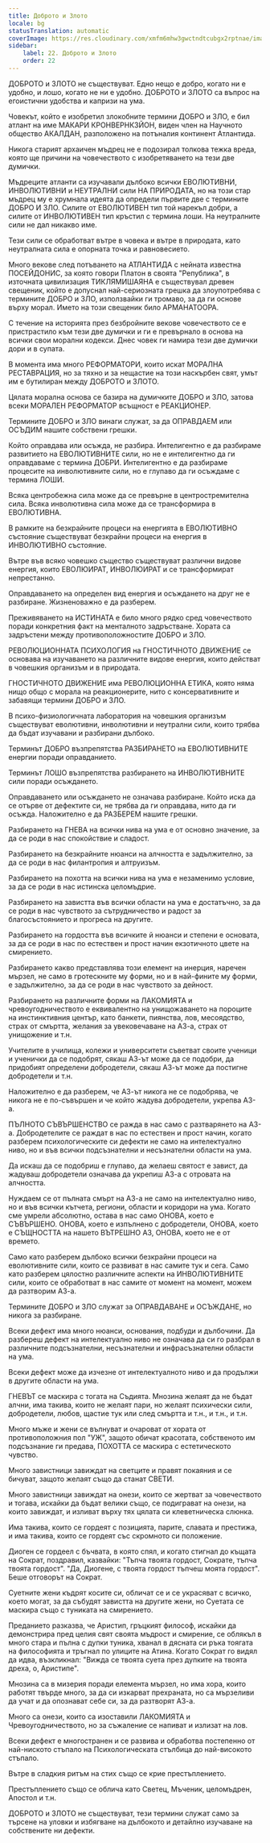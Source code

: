 ```yaml
---
title: Доброто и Злото
locale: bg
statusTranslation: automatic
coverImage: https://res.cloudinary.com/xmfm6mhw3gwctndtcubgx2rptnae/image/upload/v1740337243/small_cover_educacion_fundamental_a051170f1c.webp
sidebar:
    label: 22. Доброто и Злото
    order: 22
---
```

ДОБРОТО и ЗЛОТО не съществуват. Едно нещо е добро, когато ни е удобно, и лошо, когато не ни е удобно. ДОБРОТО и ЗЛОТО са въпрос на егоистични удобства и капризи на ума.

Човекът, който е изобретил злокобните термини ДОБРО и ЗЛО, е бил атлант на име МАКАРИ КРОНВЕРНКЗЙОН, виден член на Научното общество АКАЛДАН, разположено на потъналия континент Атлантида.

Никога старият архаичен мъдрец не е подозирал толкова тежка вреда, която ще причини на човечеството с изобретяването на тези две думички.

Мъдреците атланти са изучавали дълбоко всички ЕВОЛЮТИВНИ, ИНВОЛЮТИВНИ и НЕУТРАЛНИ сили НА ПРИРОДАТА, но на този стар мъдрец му е хрумнала идеята да определи първите две с термините ДОБРО И ЗЛО. Силите от ЕВОЛЮТИВЕН тип той нарекъл добри, а силите от ИНВОЛЮТИВЕН тип кръстил с термина лоши. На неутралните сили не дал никакво име.

Тези сили се обработват вътре в човека и вътре в природата, като неутралната сила е опорната точка и равновесието.

Много векове след потъването на АТЛАНТИДА с нейната известна ПОСЕЙДОНИС, за която говори Платон в своята "Република", в източната цивилизация ТИКЛЯМИШАЯНА е съществувал древен свещеник, който е допуснал най-сериозната грешка да злоупотребява с термините ДОБРО и ЗЛО, използвайки ги тромаво, за да ги основе върху морал. Името на този свещеник било АРМАНАТООРА.

С течение на историята през безбройните векове човечеството се е пристрастило към тези две думички и ги е превърнало в основа на всички свои морални кодекси. Днес човек ги намира тези две думички дори и в супата.

В момента има много РЕФОРМАТОРИ, които искат МОРАЛНА РЕСТАВРАЦИЯ, но за тяхно и за нещастие на този наскърбен свят, умът им е бутилиран между ДОБРОТО и ЗЛОТО.

Цялата морална основа се базира на думичките ДОБРО и ЗЛО, затова всеки МОРАЛЕН РЕФОРМАТОР всъщност е РЕАКЦИОНЕР.

Термините ДОБРО и ЗЛО винаги служат, за да ОПРАВДАЕМ или ОСЪДИМ нашите собствени грешки.

Който оправдава или осъжда, не разбира. Интелигентно е да разбираме развитието на ЕВОЛЮТИВНИТЕ сили, но не е интелигентно да ги оправдаваме с термина ДОБРИ. Интелигентно е да разбираме процесите на инволютивните сили, но е глупаво да ги осъждаме с термина ЛОШИ.

Всяка центробежна сила може да се превърне в центростремителна сила. Всяка инволютивна сила може да се трансформира в ЕВОЛЮТИВНА.

В рамките на безкрайните процеси на енергията в ЕВОЛЮТИВНО състояние съществуват безкрайни процеси на енергия в ИНВОЛЮТИВНО състояние.

Вътре във всяко човешко същество съществуват различни видове енергия, които ЕВОЛЮИРАТ, ИНВОЛЮИРАТ и се трансформират непрестанно.

Оправдаването на определен вид енергия и осъждането на друг не е разбиране. Жизненоважно е да разберем.

Преживяването на ИСТИНАТА е било много рядко сред човечеството поради конкретния факт на менталното задръстване. Хората са задръстени между противоположностите ДОБРО и ЗЛО.

РЕВОЛЮЦИОННАТА ПСИХОЛОГИЯ на ГНОСТИЧНОТО ДВИЖЕНИЕ се основава на изучаването на различните видове енергия, които действат в човешкия организъм и в природата.

ГНОСТИЧНОТО ДВИЖЕНИЕ има РЕВОЛЮЦИОННА ЕТИКА, която няма нищо общо с морала на реакционерите, нито с консервативните и забавящи термини ДОБРО и ЗЛО.

В психо-физиологичната лаборатория на човешкия организъм съществуват еволютивни, инволютивни и неутрални сили, които трябва да бъдат изучавани и разбирани дълбоко.

Терминът ДОБРО възпрепятства РАЗБИРАНЕТО на ЕВОЛЮТИВНИТЕ енергии поради оправданието.

Терминът ЛОШО възпрепятства разбирането на ИНВОЛЮТИВНИТЕ сили поради осъждането.

Оправдаването или осъждането не означава разбиране. Който иска да се отърве от дефектите си, не трябва да ги оправдава, нито да ги осъжда. Наложително е да РАЗБЕРЕМ нашите грешки.

Разбирането на ГНЕВА на всички нива на ума е от основно значение, за да се роди в нас спокойствие и сладост.

Разбирането на безкрайните нюанси на алчността е задължително, за да се роди в нас филантропия и алтруизъм.

Разбирането на похотта на всички нива на ума е незаменимо условие, за да се роди в нас истинска целомъдрие.

Разбирането на завистта във всички области на ума е достатъчно, за да се роди в нас чувството за сътрудничество и радост за благосъстоянието и прогреса на другите.

Разбирането на гордостта във всичките й нюанси и степени е основата, за да се роди в нас по естествен и прост начин екзотичното цвете на смирението.

Разбирането какво представлява този елемент на инерция, наречен мързел, не само в гротескните му форми, но и в най-фините му форми, е задължително, за да се роди в нас чувството за дейност.

Разбирането на различните форми на ЛАКОМИЯТА и чревоугодничеството е еквивалентно на унищожаването на пороците на инстинктивния център, като банкети, пиянства, лов, месоядство, страх от смъртта, желания за увековечаване на АЗ-а, страх от унищожение и т.н.

Учителите в училища, колежи и университети съветват своите ученици и ученички да се подобрят, сякаш АЗ-ът може да се подобри, да придобият определени добродетели, сякаш АЗ-ът може да постигне добродетели и т.н.

Наложително е да разберем, че АЗ-ът никога не се подобрява, че никога не е по-съвършен и че който жадува добродетели, укрепва АЗ-а.

ПЪЛНОТО СЪВЪРШЕНСТВО се ражда в нас само с разтварянето на АЗ-а. Добродетелите се раждат в нас по естествен и прост начин, когато разберем психологическите си дефекти не само на интелектуално ниво, но и във всички подсъзнателни и несъзнателни области на ума.

Да искаш да се подобриш е глупаво, да желаеш святост е завист, да жадуваш добродетели означава да укрепиш АЗ-а с отровата на алчността.

Нуждаем се от пълната смърт на АЗ-а не само на интелектуално ниво, но и във всички кътчета, региони, области и коридори на ума. Когато сме умрели абсолютно, остава в нас само ОНОВА, което е СЪВЪРШЕНО. ОНОВА, което е изпълнено с добродетели, ОНОВА, което е СЪЩНОСТТА на нашето ВЪТРЕШНО АЗ, ОНОВА, което не е от времето.

Само като разберем дълбоко всички безкрайни процеси на еволютивните сили, които се развиват в нас самите тук и сега. Само като разберем цялостно различните аспекти на ИНВОЛЮТИВНИТЕ сили, които се обработват в нас самите от момент на момент, можем да разтворим АЗ-а.

Термините ДОБРО и ЗЛО служат за ОПРАВДАВАНЕ и ОСЪЖДАНЕ, но никога за разбиране.

Всеки дефект има много нюанси, основания, подбуди и дълбочини. Да разбереш дефект на интелектуално ниво не означава да си го разбрал в различните подсъзнателни, несъзнателни и инфрасъзнателни области на ума.

Всеки дефект може да изчезне от интелектуалното ниво и да продължи в другите области на ума.

ГНЕВЪТ се маскира с тогата на Съдията. Мнозина желаят да не бъдат алчни, има такива, които не желаят пари, но желаят психически сили, добродетели, любов, щастие тук или след смъртта и т.н., и т.н., и т.н.

Много мъже и жени се вълнуват и очароват от хората от противоположния пол "УЖ", защото обичат красотата, собственото им подсъзнание ги предава, ПОХОТТА се маскира с естетическото чувство.

Много завистници завиждат на светците и правят покаяния и се бичуват, защото желаят също да станат СВЕТИ.

Много завистници завиждат на онези, които се жертват за човечеството и тогава, искайки да бъдат велики също, се подиграват на онези, на които завиждат, и изливат върху тях цялата си клеветническа слюнка.

Има такива, които се гордеят с позицията, парите, славата и престижа, и има такива, които се гордеят със скромното си положение.

Диоген се гордеел с бъчвата, в която спял, и когато стигнал до къщата на Сократ, поздравил, казвайки: "Тъпча твоята гордост, Сократе, тъпча твоята гордост". "Да, Диогене, с твоята гордост тъпчеш моята гордост". Беше отговорът на Сократ.

Суетните жени къдрят косите си, обличат се и се украсяват с всичко, което могат, за да събудят завистта на другите жени, но Суетата се маскира също с туниката на смирението.

Преданието разказва, че Аристип, гръцкият философ, искайки да демонстрира пред целия свят своята мъдрост и смирение, се облякъл в много стара и пълна с дупки туника, хванал в дясната си ръка тоягата на философията и тръгнал по улиците на Атина. Когато Сократ го видял да идва, възкликнал: "Вижда се твоята суета през дупките на твоята дреха, о, Аристипе".

Мнозина са в мизерия поради елемента мързел, но има хора, които работят твърде много, за да си изкарват прехраната, но са мързеливи да учат и да опознават себе си, за да разтворят АЗ-а.

Много са онези, които са изоставили ЛАКОМИЯТА и Чревоугодничеството, но за съжаление се напиват и излизат на лов.

Всеки дефект е многостранен и се развива и обработва постепенно от най-ниското стъпало на Психологическата стълбица до най-високото стъпало.

Вътре в сладкия ритъм на стих също се крие престъплението.

Престъплението също се облича като Светец, Мъченик, целомъдрен, Апостол и т.н.

ДОБРОТО и ЗЛОТО не съществуват, тези термини служат само за търсене на уловки и избягване на дълбокото и детайлно изучаване на собствените ни дефекти.

